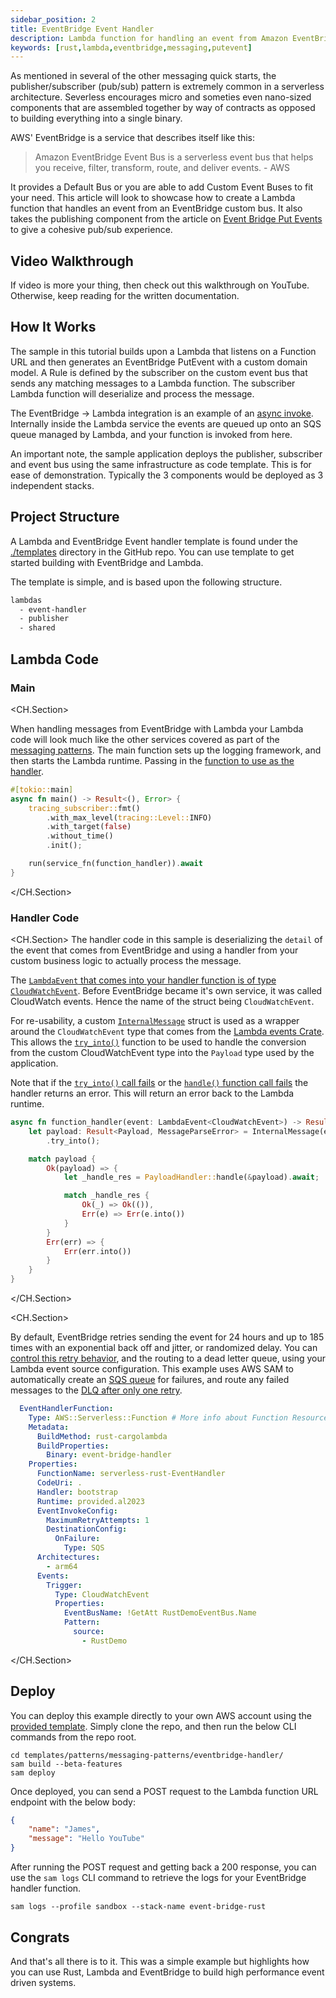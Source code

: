 ```yaml
---
sidebar_position: 2
title: EventBridge Event Handler
description: Lambda function for handling an event from Amazon EventBridge
keywords: [rust,lambda,eventbridge,messaging,putevent]
---
```



As mentioned in several of the other messaging quick starts, the publisher/subscriber (pub/sub) pattern is extremely common in a serverless architecture. Severless encourages micro and someties even nano-sized components that are assembled together by way of contracts as opposed to building everything into a single binary.

AWS' EventBridge is a service that describes itself like this:

> Amazon EventBridge Event Bus is a serverless event bus that helps you receive, filter, transform, route, and deliver events. - AWS

It provides a Default Bus or you are able to add Custom Event Buses to fit your need.  This article will look to showcase how to create a Lambda function that handles an event from an EventBridge custom bus. It also takes the publishing component from the article on [Event Bridge Put Events](./eventbridge-putevent.md) to give a cohesive pub/sub experience.

## Video Walkthrough

If video is more your thing, then check out this walkthrough on YouTube. Otherwise, keep reading for the written documentation.

<ReactPlayer controls url='https://youtu.be/DUm2rHbiFTs' />

## How It Works

The sample in this tutorial builds upon a Lambda that listens on a Function URL and then generates an EventBridge PutEvent with a custom domain model. A Rule is defined by the subscriber on the custom event bus that sends any matching messages to a Lambda function. The subscriber Lambda function will deserialize and process the message.

The EventBridge -> Lambda integration is an example of an [async invoke](../../fundamentals/invocation-modes.md#asynchronous-invokes). Internally inside the Lambda service the events are queued up onto an SQS queue managed by Lambda, and your function is invoked from here.

An important note, the sample application deploys the publisher, subscriber and event bus using the same infrastructure as code template. This is for ease of demonstration. Typically the 3 components would be deployed as 3 independent stacks.

## Project Structure

A Lambda and EventBridge Event handler template is found under the [./templates](https://github.com/serverlessdevelopers/serverless-rust/tree/main/templates/patterns/messaging-patterns/eventbridge-handler) directory in the GitHub repo. You can use template to get started building with EventBridge and Lambda.

The template is simple, and is based upon the following structure.

```bash
lambdas
  - event-handler
  - publisher
  - shared
```

## Lambda Code

### Main 

<CH.Section>

When handling messages from EventBridge with Lambda your Lambda code will look much like the other services covered as part of the [messaging patterns](../messaging-patterns/). The main function sets up the logging framework, and then starts the Lambda runtime. Passing in the [function to use as the handler](focus://9).

```rust
#[tokio::main]
async fn main() -> Result<(), Error> {
    tracing_subscriber::fmt()
        .with_max_level(tracing::Level::INFO)
        .with_target(false)
        .without_time()
        .init();

    run(service_fn(function_handler)).await
}
```

</CH.Section>

### Handler Code

<CH.Section>
The handler code in this sample is deserializing the `detail` of the event that comes from EventBridge and using a handler from your custom business logic to actually process the message.

The [`LambdaEvent` that comes into your handler function is of type `CloudWatchEvent`](focus://1[26:63]). Before EventBridge became it's own service, it was called CloudWatch events. Hence the name of the struct being `CloudWatchEvent`. 

For re-usability, a custom [`InternalMessage`](focus://2) struct is used as a wrapper around the `CloudWatchEvent` type that comes from the [Lambda events Crate](https://docs.rs/aws_lambda_events/latest/aws_lambda_events/). This allows the [`try_into()`](focus://3) function to be used to handle the conversion from the custom CloudWatchEvent type into the `Payload` type used by the application.

Note that if the [`try_into()` call fails](focus://14:16) or the [`handle()` function call fails](focus://11) the handler returns an error. This will return an error back to the Lambda runtime. 

```rust
async fn function_handler(event: LambdaEvent<CloudWatchEvent>) -> Result<(), Error> {
    let payload: Result<Payload, MessageParseError> = InternalMessage(event.payload)
        .try_into();

    match payload {
        Ok(payload) => {
            let _handle_res = PayloadHandler::handle(&payload).await;

            match _handle_res {
                Ok(_) => Ok(()),
                Err(e) => Err(e.into())
            }
        }
        Err(err) => {
            Err(err.into())
        }
    }
}
```
</CH.Section>

<CH.Section>

By default, EventBridge retries sending the event for 24 hours and up to 185 times with an exponential back off and jitter, or randomized delay. You can [control this retry behavior](focus://12:16), and the routing to a dead letter queue, using your Lambda event source configuration. This example uses AWS SAM to automatically create an [SQS queue](focus://14:16) for failures, and route any failed messages to the [DLQ after only one retry](focus://13).

```yaml
  EventHandlerFunction:
    Type: AWS::Serverless::Function # More info about Function Resource: https://github.com/awslabs/serverless-application-model/blob/master/versions/2016-10-31.md#awsserverlessfunction
    Metadata:
      BuildMethod: rust-cargolambda
      BuildProperties:
        Binary: event-bridge-handler
    Properties:
      FunctionName: serverless-rust-EventHandler
      CodeUri: .
      Handler: bootstrap
      Runtime: provided.al2023
      EventInvokeConfig:
        MaximumRetryAttempts: 1
        DestinationConfig:
          OnFailure:
            Type: SQS
      Architectures:
        - arm64
      Events:
        Trigger:
          Type: CloudWatchEvent
          Properties:
            EventBusName: !GetAtt RustDemoEventBus.Name
            Pattern:
              source:
                - RustDemo
```

</CH.Section>

## Deploy

You can deploy this example directly to your own AWS account using the [provided template](https://github.com/serverlessdevelopers/serverless-rust/tree/main/templates/patterns/messaging-patterns/eventbridge-handler). Simply clone the repo, and then run the below CLI commands from the repo root.

```
cd templates/patterns/messaging-patterns/eventbridge-handler/
sam build --beta-features
sam deploy
```

Once deployed, you can send a POST request to the Lambda function URL endpoint with the below body:

```json
{
    "name": "James",
    "message": "Hello YouTube"
}
```

After running the POST request and getting back a 200 response, you can use the `sam logs` CLI command to retrieve the logs for your EventBridge handler function.

```
sam logs --profile sandbox --stack-name event-bridge-rust
```

## Congrats

And that's all there is to it.  This was a simple example but highlights how you can use Rust, Lambda and EventBridge to build high performance event driven systems.

